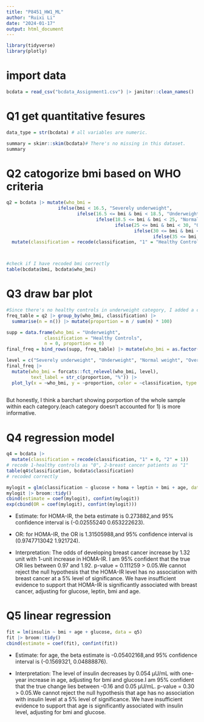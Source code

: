 ```yaml
---
title: "P8451_HW1_ML"
author: "Ruixi Li"
date: "2024-01-17"
output: html_document
---
```


```r
library(tidyverse)
library(plotly)
```

# import data

```r
bcdata = read_csv("bcdata_Assignment1.csv") |> janitor::clean_names()
```

# Q1 get quantitative fesures

```r
data_type = str(bcdata) # all variables are numeric.

summary = skimr::skim(bcdata)# There's no missing in this dataset.
summary

```

# Q2 catogorize bmi based on WHO criteria

```r
q2 = bcdata |> mutate(who_bmi =
                   ifelse(bmi < 16.5, "Severely underweight",
                          ifelse(16.5 <= bmi & bmi < 18.5, "Underweight",
                                 ifelse(18.5 <= bmi & bmi < 25, "Normal weight",
                                        ifelse(25 <= bmi & bmi < 30, "Overweight", 
                                               ifelse(30 <= bmi & bmi < 35, "Obesity class I",
                                                      ifelse(35 <= bmi & bmi < 40, "Obesity class II","Obesity class III"))))))) |> 
  mutate(classification = recode(classification, "1" = "Healthy Controls", "2" = "Breast Cancer Patients")) |> arrange(bmi)



#check if I have recoded bmi correctly
table(bcdata$bmi, bcdata$who_bmi)


```

# Q3 draw bar plot


```r
#Since there's no healthy controls in underweight category, I added a category "underweight healthhy controls" with 0 count to make sure every column has the same width.
freq_table = q2 |> group_by(who_bmi, classification) |>
  summarise(n = n()) |> mutate(proportion = n / sum(n) * 100)

supp = data.frame(who_bmi = "Underweight", 
              classification = "Healthy Controls",
              n = 0, proportion = 0)
final_freq = bind_rows(supp, freq_table) |> mutate(who_bmi = as.factor(who_bmi)) 

level = c("Severely underweight", "Underweight", "Normal weight", "Overweight", "Obesity class I", "Obesity class II", "Obesity class III")
final_freq |> 
  mutate(who_bmi = forcats::fct_relevel(who_bmi, level),
         text_label = str_c(proportion, "%")) |>
  plot_ly(x = ~who_bmi, y = ~proportion, color = ~classification, type = "bar", colors = "viridis", text = ~text_label)
  

```

But honestly, I think a barchart showing porportion of the whole sample within each category.(each category doesn't accounted for 1) is more informative.

# Q4 regression model

```r

q4 = bcdata |> 
  mutate(classification = recode(classification, "1" = 0, "2" = 1))
# recode 1-healthy controls as "0", 2-breast cancer patients as "1"
table(q4$classification, bcdata$classification)
# recoded correctly

mylogit = glm(classification ~ glucose + homa + leptin + bmi + age, data = q4, family = "binomial")
mylogit |> broom::tidy()
cbind(estimate = coef(mylogit), confint(mylogit))
exp(cbind(OR = coef(mylogit), confint(mylogit)))

```

* Estimate: for HOMA-IR, the beta estimate is 0.273882,and 95% confidence interval is (-0.02555240 0.653222623).

* OR: for HOMA-IR, the OR is 1.31505988,and 95% confidence interval is (0.9747713042 1.921724).

* Interpretation: The odds of developing breast cancer increase by 1.32 unit with  1-unit increase in HOMA-IR. I am 95% confident that the true OR lies between 0.97 and 1.92. p-value = 0.111259 > 0.05.We cannot reject the null hypothesis that the HOMA-IR level has no association with breast cancer at a 5% level of significance. We have insufficient evidence to support that HOMA-IR is significantly associated with breast cancer, adjusting for glucose, leptin, bmi and age.

# Q5 linear regression

```r

fit = lm(insulin ~ bmi + age + glucose, data = q5)
fit |> broom::tidy()
cbind(estimate = coef(fit), confint(fit))

```

* Estimate: for age, the beta estimate is -0.05402168,and 95% confidence interval is (-0.1569321, 0.04888876). 

* Interpretation: The level of insulin decreases by 0.054 μU/mL with one-year increase in age, adjusting for bmi and glucose.I am 95% confident that the true change lies between -0.16 and 0.05 μU/mL. p-value = 0.30 > 0.05.We cannot reject the null hypothesis that age has no association with insulin level at a 5% level of significance. We have insufficient evidence to support that age is significantly associated with insulin level, adjusting for bmi and glucose.
